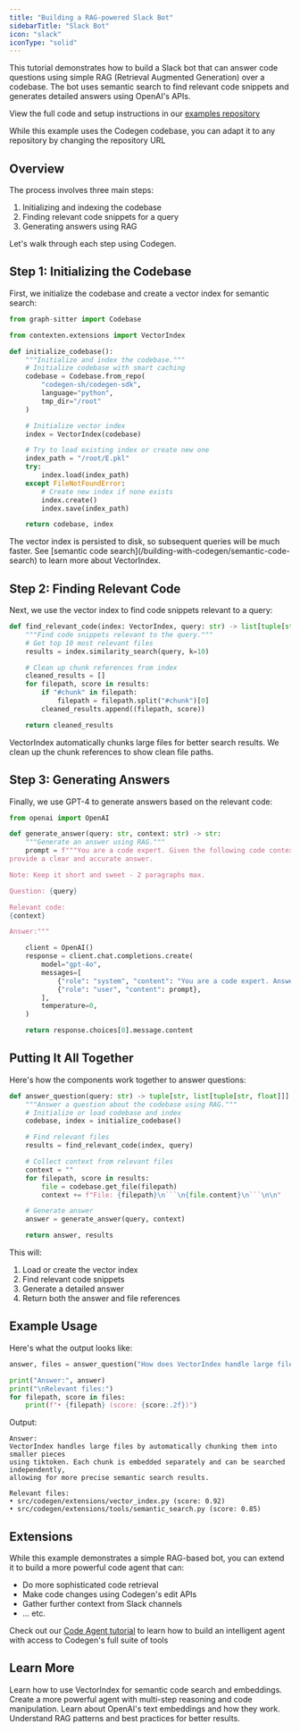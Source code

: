 ```yaml
---
title: "Building a RAG-powered Slack Bot"
sidebarTitle: "Slack Bot"
icon: "slack"
iconType: "solid"
---
```


This tutorial demonstrates how to build a Slack bot that can answer code questions using simple RAG (Retrieval Augmented Generation) over a codebase. The bot uses semantic search to find relevant code snippets and generates detailed answers using OpenAI's APIs.

<Info>View the full code and setup instructions in our [examples repository](https://github.com/codegen-sh/codegen-sdk/tree/develop/codegen-examples/examples/slack_chatbot)</Info>

<Tip>While this example uses the Codegen codebase, you can adapt it to any repository by changing the repository URL</Tip>

## Overview

The process involves three main steps:

1. Initializing and indexing the codebase
2. Finding relevant code snippets for a query
3. Generating answers using RAG

Let's walk through each step using Codegen.

## Step 1: Initializing the Codebase

First, we initialize the codebase and create a vector index for semantic search:

```python
from graph-sitter import Codebase

from contexten.extensions import VectorIndex

def initialize_codebase():
    """Initialize and index the codebase."""
    # Initialize codebase with smart caching
    codebase = Codebase.from_repo(
        "codegen-sh/codegen-sdk",
        language="python",
        tmp_dir="/root"
    )

    # Initialize vector index
    index = VectorIndex(codebase)

    # Try to load existing index or create new one
    index_path = "/root/E.pkl"
    try:
        index.load(index_path)
    except FileNotFoundError:
        # Create new index if none exists
        index.create()
        index.save(index_path)

    return codebase, index
```

<Note>
The vector index is persisted to disk, so subsequent queries will be much faster.
See [semantic code search](/building-with-codegen/semantic-code-search) to learn more about VectorIndex.
</Note>

## Step 2: Finding Relevant Code

Next, we use the vector index to find code snippets relevant to a query:

```python
def find_relevant_code(index: VectorIndex, query: str) -> list[tuple[str, float]]:
    """Find code snippets relevant to the query."""
    # Get top 10 most relevant files
    results = index.similarity_search(query, k=10)

    # Clean up chunk references from index
    cleaned_results = []
    for filepath, score in results:
        if "#chunk" in filepath:
            filepath = filepath.split("#chunk")[0]
        cleaned_results.append((filepath, score))

    return cleaned_results
```

<Tip>
VectorIndex automatically chunks large files for better search results. We clean up the chunk references to show clean file paths.
</Tip>

## Step 3: Generating Answers

Finally, we use GPT-4 to generate answers based on the relevant code:

```python
from openai import OpenAI

def generate_answer(query: str, context: str) -> str:
    """Generate an answer using RAG."""
    prompt = f"""You are a code expert. Given the following code context and question,
provide a clear and accurate answer.

Note: Keep it short and sweet - 2 paragraphs max.

Question: {query}

Relevant code:
{context}

Answer:"""

    client = OpenAI()
    response = client.chat.completions.create(
        model="gpt-4o",
        messages=[
            {"role": "system", "content": "You are a code expert. Answer questions about the given repo based on RAG'd results."},
            {"role": "user", "content": prompt},
        ],
        temperature=0,
    )

    return response.choices[0].message.content
```

## Putting It All Together

Here's how the components work together to answer questions:

```python
def answer_question(query: str) -> tuple[str, list[tuple[str, float]]]:
    """Answer a question about the codebase using RAG."""
    # Initialize or load codebase and index
    codebase, index = initialize_codebase()

    # Find relevant files
    results = find_relevant_code(index, query)

    # Collect context from relevant files
    context = ""
    for filepath, score in results:
        file = codebase.get_file(filepath)
        context += f"File: {filepath}\n```\n{file.content}\n```\n\n"

    # Generate answer
    answer = generate_answer(query, context)

    return answer, results
```

This will:
1. Load or create the vector index
2. Find relevant code snippets
3. Generate a detailed answer
4. Return both the answer and file references

## Example Usage

Here's what the output looks like:

```python
answer, files = answer_question("How does VectorIndex handle large files?")

print("Answer:", answer)
print("\nRelevant files:")
for filepath, score in files:
    print(f"• {filepath} (score: {score:.2f})")
```

Output:
```
Answer:
VectorIndex handles large files by automatically chunking them into smaller pieces
using tiktoken. Each chunk is embedded separately and can be searched independently,
allowing for more precise semantic search results.

Relevant files:
• src/codegen/extensions/vector_index.py (score: 0.92)
• src/codegen/extensions/tools/semantic_search.py (score: 0.85)
```

## Extensions

While this example demonstrates a simple RAG-based bot, you can extend it to build a more powerful code agent that can:
- Do more sophisticated code retrieval
- Make code changes using Codegen's edit APIs
- Gather further context from Slack channels
- ... etc.

<Tip>Check out our [Code Agent tutorial](/tutorials/build-code-agent) to learn how to build an intelligent agent with access to Codegen's full suite of tools</Tip>


## Learn More

<CardGroup cols={2}>
  <Card
    title="Semantic Code Search"
    icon="magnifying-glass"
    href="/building-with-codegen/semantic-code-search"
  >
    Learn how to use VectorIndex for semantic code search and embeddings.
  </Card>
  <Card
    title="Build a Code Agent"
    icon="robot"
    href="/tutorials/build-code-agent"
  >
    Create a more powerful agent with multi-step reasoning and code manipulation.
  </Card>
  <Card
    title="OpenAI Embeddings"
    icon="brain"
    href="https://platform.openai.com/docs/guides/embeddings"
  >
    Learn about OpenAI's text embeddings and how they work.
  </Card>
  <Card
    title="RAG Best Practices"
    icon="book"
    href="https://www.pinecone.io/learn/retrieval-augmented-generation"
  >
    Understand RAG patterns and best practices for better results.
  </Card>
</CardGroup>
